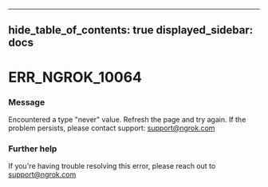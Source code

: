 

---
hide_table_of_contents: true
displayed_sidebar: docs
---


# ERR_NGROK_10064

### Message
Encountered a type "never" value. Refresh the page and try again. If the problem persists, please contact support: support@ngrok.com

<ErrorDetails />



### Further help
If you're having trouble resolving this error, please reach out to [support@ngrok.com](mailto:support@ngrok.com?subject=Help%20with%20ERR_NGROK_10064)

